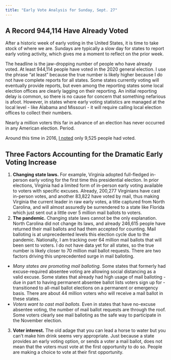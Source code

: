 ```yaml
---
title: "Early Vote Analysis for Sunday, Sept. 27"
---
```


## A Record 944,114 Have Already Voted

After a historic week of early voting in the United States, it is time to take stock of where we are. Sundays are typically a slow day for states to report early voting activity, which gives me a moment to reflect on the prior week.

The headline is the jaw-dropping number of people who have already voted. At least 944,114 people have voted in the 2020 general election. I use the phrase "at least" because the true number is likely higher because I do not have complete reports for all states. Some states currently voting will eventually provide reports, but even among the reporting states some local election offices are clearly lagging on their reporting. An initial reporting delay is common, so there is no cause for concern that something nefarious is afoot. However, in states where early voting statistics are managed at the local level - like Alabama and Missouri - it will require calling local election offices to collect their numbers.

Nearly a million voters this far in advance of an election has never occurred in any American election. Period.

Around this time in 2016, [I noted](https://www.huffpost.com/entry/2016-early-voting-underwa_b_12184290) only 9,525 people had voted.

## Three Factors Accounting for the Dramatic Early Voting Increase

1. **Changing state laws.** For example, Virginia adopted full-fledged in-person early voting for the first time this presidential election. In prior elections, Virginia had a limited form of in-person early voting available to voters with specific excuses. Already, 200,277 Virginians have cast in-person votes, and another 83,822 have voted by mail, thus making Virginia the current leader in raw early votes, a title captured from North Carolina, and will almost assuredly be surrendered to a state like Florida which just sent out a little over 5 million mail ballots to voters.
2. **The pandemic.** Changing state laws cannot be the only explanation. North Carolina did not change its laws, and already 246,615 people have returned their mail ballots and had them accepted for counting. Mail balloting is at unprecedented levels this election cycle due to the pandemic. Nationally, I am tracking over 64 million mail ballots that will been sent to voters. I do not have data yet for all states, so the true number is likely closer to 70 million mail ballot requests. There are two factors driving this unprecedented surge in mail balloting.
  + *Many states are promoting mail balloting.* Some states that formerly had excuse-required absentee voting are allowing social distancing as a valid excuse. Some states that already had high usage of mail balloting - due in part to having permanent absentee ballot lists voters sign up for - transitioned to all-mail ballot elections on a permanent or emergency basis. There are about 44 million voters who will receive a mail ballot in these states.
  + *Voters want to cast mail ballots.* Even in states that have no-excuse absentee voting, the number of mail ballot requests are through the roof. Some voters clearly see mail balloting as the safe way to participate in the November election.
3. **Voter interest.** The old adage that you can lead a horse to water but you can't make him drink seems very appropriate. Just because a state provides an early voting option, or sends a voter a mail ballot, does not mean that the voters must vote at the first opportunity to do so. People are making a choice to vote at their first opportunity. 